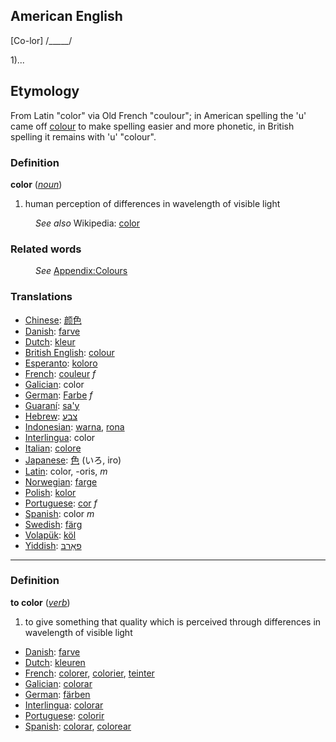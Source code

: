 ==American English==

[Co-lor] /_____/

1)...

== Etymology ==
From Latin "color" via Old French "coulour"; in American spelling the
'u' came off [[colour]] to make spelling easier and more phonetic, in British spelling it remains with 'u' "colour".

=== Definition ===
;'''color'''   (''[[noun]]'')
#human perception of differences in wavelength of visible light

:''See also'' Wikipedia: [[w:color|color]]

=== Related words ===
:''See'' [[Wiktionary_Appendix:Colours|Appendix:Colours]]

=== Translations ===
*[[Chinese]]: [[颜色]]
*[[Danish]]: [[farve]]
*[[Dutch]]: [[kleur]]
*[[British English]]: [[colour]]
*[[Esperanto]]: [[koloro]]
*[[French]]: [[couleur]] ''f''
*[[Galician]]: color 
*[[German]]: [[Farbe]] ''f''
*[[Guaraní]]: [[sa'y]]
*[[Hebrew]]: [[צבע]]
*[[Indonesian]]: [[warna]], [[rona]]
*[[Interlingua]]: color
*[[Italian]]: [[colore]]
*[[Japanese]]: [[色]] (いろ, iro)
*[[Latin]]: color, -oris, ''m''
*[[Norwegian]]: [[farge]]
*[[Polish]]: [[kolor]]
*[[Portuguese]]: [[cor]] ''f''
*[[Spanish]]: color ''m''
*[[Swedish]]: [[färg]]
*[[Volapük]]: [[köl]]
*[[Yiddish]]: [[פאַרבּ]]

----

===Definition===
;'''to color'''   (''[[verb]]'')
#to give something that quality which is perceived through differences in wavelength of visible light

*[[Danish]]: [[farve]]
*[[Dutch]]: [[kleuren]]
*[[French]]: [[colorer]], [[colorier]], [[teinter]]
*[[Galician]]: [[colorar]]
*[[German]]: [[färben]]
*[[Interlingua]]: [[colorar]]
*[[Portuguese]]: [[colorir]]
*[[Spanish]]: [[colorar]], [[colorear]]